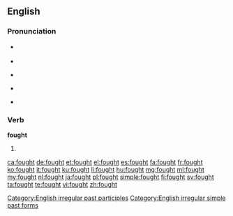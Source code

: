 ==English==

===Pronunciation===
* {{a|UK}} {{IPA|/fɔːt/}}
* {{rhymes|ɔːt}}
* {{a|US}} {{IPA|/fɔt/}} 
* {{a|cot-caught}} {{IPA|/fɑt/}}
* {{audio|en-us-fought.ogg|Audio (US)}}

===Verb===
'''fought'''

# {{en-past of|fight}}

[[Category:English irregular past participles]]
[[Category:English irregular simple past forms]]

[[ca:fought]]
[[de:fought]]
[[et:fought]]
[[el:fought]]
[[es:fought]]
[[fa:fought]]
[[fr:fought]]
[[ko:fought]]
[[it:fought]]
[[ku:fought]]
[[li:fought]]
[[hu:fought]]
[[mg:fought]]
[[ml:fought]]
[[my:fought]]
[[nl:fought]]
[[ja:fought]]
[[pl:fought]]
[[simple:fought]]
[[fi:fought]]
[[sv:fought]]
[[ta:fought]]
[[te:fought]]
[[vi:fought]]
[[zh:fought]]